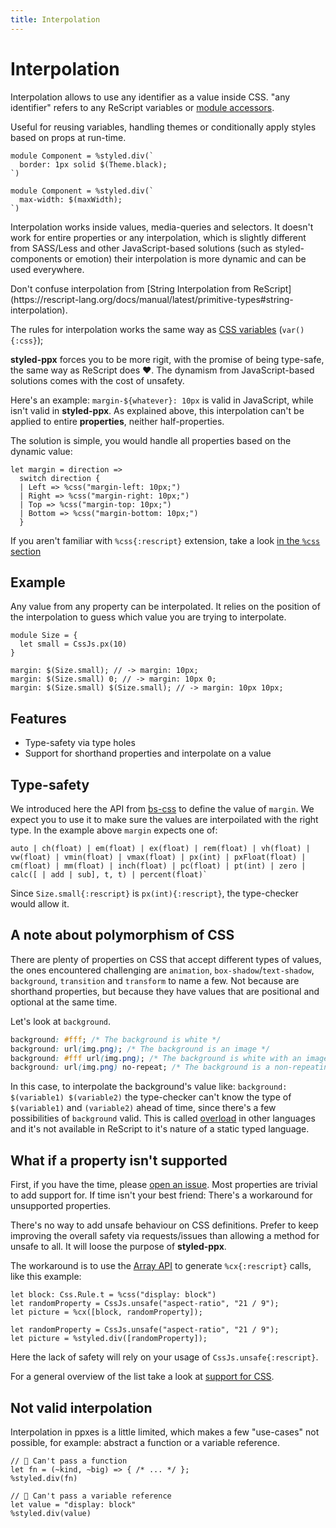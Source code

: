 ```yaml
---
title: Interpolation
---
```



# Interpolation

Interpolation allows to use any identifier as a value inside CSS. "any identifier" refers to any ReScript variables or [module accessors](https://rescript-lang.org/try?code=LYewJgrgNgpgBAFQBY2PAvHA3gKDnWAFzgHMAnGATzkwGEBnegKXoDoUAPACgCIAhAKJ8AInwAcPAJQ4AvjiA).

Useful for reusing variables, handling themes or conditionally apply styles based on props at run-time.

```rescript
module Component = %styled.div(`
  border: 1px solid $(Theme.black);
`)
```

```rescript
module Component = %styled.div(`
  max-width: $(maxWidth);
`)
```

Interpolation works inside values, media-queries and selectors. It doesn't work for entire properties or any interpolation, which is slightly different from SASS/Less and other JavaScript-based solutions (such as styled-components or emotion) their interpolation is more dynamic and can be used everywhere.

<Callout>
  Don't confuse interpolation from [String Interpolation from ReScript](https://rescript-lang.org/docs/manual/latest/primitive-types#string-interpolation).
</Callout>

The rules for interpolation works the same way as [CSS variables](https://www.w3.org/TR/css-variables-1/#using-variables) (`var(){:css}`);

**styled-ppx** forces you to be more rigit, with the promise of being type-safe, the same way as ReScript does ❤️. The dynamism from JavaScript-based solutions comes with the cost of unsafety.

Here's an example: `margin-${whatever}: 10px` is valid in JavaScript, while isn't valid in **styled-ppx**. As explained above, this interpolation can't be applied to entire **properties**, neither half-properties.

The solution is simple, you would handle all properties based on the dynamic value:

```rescript
let margin = direction =>
  switch direction {
  | Left => %css("margin-left: 10px;")
  | Right => %css("margin-right: 10px;")
  | Top => %css("margin-top: 10px;")
  | Bottom => %css("margin-bottom: 10px;")
  }
```

If you aren't familiar with `%css{:rescript}` extension, take a look [in the `%css` section](./css.md)

## Example

Any value from any property can be interpolated. It relies on the position of the interpolation to guess which value you are trying to interpolate.

```rescript
module Size = {
  let small = CssJs.px(10)
}

margin: $(Size.small); // -> margin: 10px;
margin: $(Size.small) 0; // -> margin: 10px 0;
margin: $(Size.small) $(Size.small); // -> margin: 10px 10px;
```

## Features

- Type-safety via type holes
- Support for shorthand properties and interpolate on a value

## Type-safety

We introduced here the API from [bs-css](https://github.com/giraud/bs-css) to define the value of `margin`. We expect you to use it to make sure the values are interpoilated with the right type. In the example above `margin` expects one of:

```rescript
auto | ch(float) | em(float) | ex(float) | rem(float) | vh(float) | vw(float) | vmin(float) | vmax(float) | px(int) | pxFloat(float) | cm(float) | mm(float) | inch(float) | pc(float) | pt(int) | zero | calc([ | add | sub], t, t) | percent(float)`
```

Since `Size.small{:rescript}` is `px(int){:rescript}`, the type-checker would allow it.

## A note about polymorphism of CSS

There are plenty of properties on CSS that accept different types of values, the ones encountered challenging are `animation`, `box-shadow`/`text-shadow`, `background`, `transition` and `transform` to name a few. Not because are shorthand properties, but because they have values that are positional and optional at the same time.

Let's look at `background`.

```css
background: #fff; /* The background is white */
background: url(img.png); /* The background is an image */
background: #fff url(img.png); /* The background is white with an image */
background: url(img.png) no-repeat; /* The background is a non-repeating image */
```

In this case, to interpolate the background's value like: `background: $(variable1) $(variable2)` the type-checker can't know the type of `$(variable1)` and `(variable2)` ahead of time, since there's a few possibilities of `background` valid. This is called [overload](https://www.typescriptlang.org/docs/handbook/declaration-files/by-example.html#overloaded-functions) in other languages and it's not available in ReScript to it's nature of a static typed language.

## What if a property isn't supported

First, if you have the time, please [open an issue](https://github.com/davesnx/styled-ppx/issues/new). Most properties are trivial to add support for.
If time isn't your best friend: There's a workaround for unsupported properties.

There's no way to add unsafe behaviour on CSS definitions. Prefer to keep improving the overall safety via requests/issues than allowing a method for unsafe to all. It will loose the purpose of **styled-ppx**.

The workaround is to use the [Array API](./array.md) to generate `%cx{:rescript}` calls, like this example:

```rescript
let block: Css.Rule.t = %css("display: block")
let randomProperty = CssJs.unsafe("aspect-ratio", "21 / 9");
let picture = %cx([block, randomProperty]);
```

```rescript
let randomProperty = CssJs.unsafe("aspect-ratio", "21 / 9");
let picture = %styled.div([randomProperty]);
```

Here the lack of safety will rely on your usage of `CssJs.unsafe{:rescript}`.

For a general overview of the list take a look at [support for CSS](https://styled-ppx.vercel.app/css-support).

## Not valid interpolation

Interpolation in ppxes is a little limited, which makes a few "use-cases" not possible, for example: abstract a function or a variable reference.

```rescript
// 🔴 Can't pass a function
let fn = (~kind, ~big) => { /* ... */ };
%styled.div(fn)
```

```rescript
// 🔴 Can't pass a variable reference
let value = "display: block"
%styled.div(value)
```
